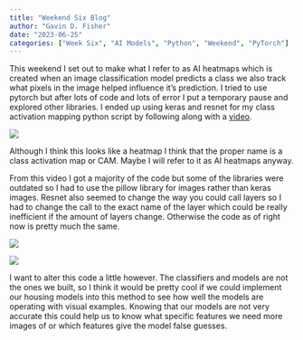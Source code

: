 ```yaml
---
title: "Weekend Six Blog"
author: "Gavin D. Fisher"
date: "2023-06-25"
categories: ["Week Six", "AI Models", "Python", "Weekend", "PyTorch"]
---
```


This weekend I set out to make what I refer to as AI heatmaps which is created when an image classification model predicts a class we also track what pixels in the image helped influence it's prediction. I tried to use pytorch but after lots of code and lots of error I put a temporary pause and explored other libraries. I ended up using keras and resnet for my class activation mapping python script by following along with a [video](https://www.youtube.com/watch?v=4v9usdvGU50&ab_channel=LazyProgrammer).

![](panda_identify.png)

Although I think this looks like a heatmap I think that the proper name is a class activation map or CAM. Maybe I will refer to it as AI heatmaps anyway.

From this video I got a majority of the code but some of the libraries were outdated so I had to use the pillow library for images rather than keras images. Resnet also seemed to change the way you could call layers so I had to change the call to the exact name of the layer which could be really inefficient if the amount of layers change. Otherwise the code as of right now is pretty much the same.

![](cam_top.png)

![](cam_bottom.png)

I want to alter this code a little however. The classifiers and models are not the ones we built, so I think it would be pretty cool if we could implement our housing models into this method to see how well the models are operating with visual examples. Knowing that our models are not very accurate this could help us to know what specific features we need more images of or which features give the model false guesses.
